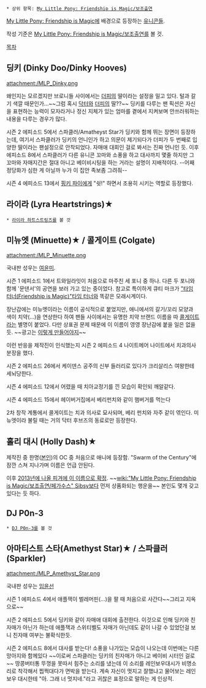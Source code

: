  * 상위 항목: [[My Little Pony: Friendship is Magic/보조출연|My Little Pony: Friendship is Magic/보조출연]]

[[My Little Pony: Friendship is Magic|My Little Pony: Friendship is Magic]]에 배경으로 등장하는 [[유니콘]]들.

작성 기준은 [[My Little Pony: Friendship is Magic/보조출연|My Little Pony: Friendship is Magic/보조출연]]를 볼 것.

[[목차]]

== 딩키 (Dinky Doo/Dinky Hooves) ==
attachment:/MLP_Dinky.png

왜인지는 모르겠지만 브로니들 사이에서는 [[더피 후브즈|더피]]의 딸이라는 설정을 밀고 있다. 털과 갈기 색깔 때문인가…~~그럼 혹시 [[타임 터너(Friendship is Magic)|닥터]]와 [[더피]]의 딸??~~ 딩키를 다루는 팬 픽션은 자신을 표현하는 능력이 모자라거나 정신 지체가 있는 엄마를 곁에서 지켜보며 안쓰러워하는 내용을 다루는 경우가 많다. 

시즌 2 에피소드 5에서 스파클러/Amatheyst Star가 딩키와 함께 뛰는 장면이 등장하는데, 여기서 스파클러가 딩키의 언니인가 하고 의문이 제기되다가 더피가 두 번째로 입양한 딸이라는 팬설정으로 안착되었다. 자매애 대회인 걸로 봐서는 진짜 언니인 듯. 이후 에피소드 8에서 스파클러가 다른 유니콘 꼬마와 소풍을 하고 대사까지 몇줄 하지만 그 꼬마와 자매지간은 절대 아니고 베이비시팅을 하는 거라는 설명이 지배적이다. --어째 정당화가 심한 게 아닐까 누가 이 집안 족보좀 그려줘--

시즌 4 에피소드 13에서 [[핑키 파이(Friendship is Magic)|핑키 파이]]에게 "쉿!" 하면서 조용히 시키는 역할로 등장했다.
== 라이라 (Lyra Heartstrings)★ ==
 * [[라이라 하트스트링즈]]를 볼 것

== 미뉴엣 (Minuette)★ / 콜게이트 (Colgate) ==
attachment:/MLP_Minuette.png

국내판 성우는 [[여윤미]].

시즌 1 에피소드 1에서 트와일라잇이 처음으로 마주친 세 포니 중 하나. 다른 두 포니와 함께 '문댄서'의 공연을 보러 가고 있는 중이었다. 참고로 특이하게 큐티 마크가 [["타임 터너(Friendship is Magic)"타임 터너]]와 똑같은 모래시계이다.

장난감에는 미뉴엣이라는 이름이 공식적으로 붙었지만, 애니에서의 갈기/꼬리 모양과 색이 치약(...)을 연상한다 하여 팬들 사이에서는 유명한 치약 브랜드 이름을 따 [[콜게이트]]라는 별명이 붙었다. 다만 상표권 문제 때문에 이 이름이 영영 장난감에 붙을 일은 없을 듯. ~~광고는 [http://www.youtube.com/watch?v=HQv_pRJYFY4 이렇게 만들어야지]~~

이런 반응을 제작진이 인식했는지 시즌 2 에피소드 4 나이트메어 나이트에서 치과의사 분장을 했다.

시즌 2 에피소드 26에서 케이덴스 공주의 신부 들러리로 있다가 크리살리스 여왕한테 세뇌당한다.

시즌 4 에피소드 12에서 어렸을 때 치아교정기를 낀 모습이 확인되 깨알같다.

시즌 4 에피소드 15에서 헤이버거집에서 베리펀치와 같이 햄버거를 먹는다

2차 창작 계통에서 콜게이트는 치과 의사로 묘사되며, 베리 펀치와 자주 같이 엮인다. 미뉴엣이라 불릴 때는 거의 닥터 후브즈의 동료로만 등장한다.

== 홀리 대시 (Holly Dash)★ ==
제작진 중 한명([http://princesschuchi.deviantart.com/ 본인])의 OC 중 처음으로 애니에 등장함. "Swarm of the Century"에 잠깐 스쳐 지나가며 이름은 언급 안된다.

이후 [http://www.strawberryreef.com/Index/G4/IndexBB.html#wave7 2013년에 나올 피겨에 이 이름으로 확정]. ~~[[wiki:"My Little Pony: Friendship is Magic/보조출연/페가수스" Sibsy]]보다 먼저 상품화되는 행운을~~ 본인도 몇개 갖고있다는 듯 하다.

== DJ P0n-3  ==
 * [[DJ P0n-3]]를 볼 것

== 아마티스트 스타(Amethyst Star)★ / 스파클러(Sparkler) ==
attachment:/MLP_Amethyst_Star.png

국내판 성우는 [[임윤선]]

시즌 1 에피소드 4에서 애플잭이 벌레머핀(…)을 팔 때 처음으로 사간다~~그리고 지옥으로~~

시즌 2 에피소드 5에서 딩키와 같이 자매애 대회에 출전한다. 이것으로 인해 딩키와 친자매가 아닌가 하는데 애플잭과 스위티벨도 자매가 아닌데도 같이 나갈 수 있었던걸 보니 친자매 여부는 불확식한듯.

시즌 2 에피소드 8에서 대사를 받는다! 소풍을 나가있는 모습이 나오는데 이번에는 다른 망아지와 함께있다 ~~이로써 스파클러는 딩키의 친자매가 아니고 베이비 시터인 걸로~~ 땅콩버터통 뚜껑을 못따서 힘주는 소리를 냈는데 이 소리를 레인보우대시가 비명소리로 착각해서 찝쩍대다가 면박을 받는다. 계속 자신이 멋지고 잘했냐고 물어보는 레인보우 대시한테 "아. 그래 너 멋지네."라고 귀찮은 표정으로 말하는 게 인상적.
